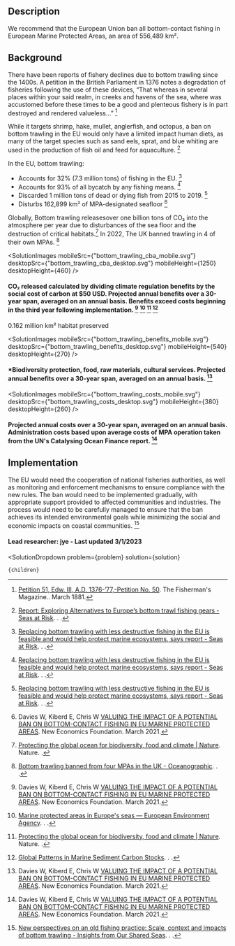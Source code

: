 





## Description


We recommend that the European Union ban all bottom-contact fishing in European Marine Protected Areas, an area of 556,489 km².

## Background


There have been reports of fishery declines due to bottom trawling since the 1400s. A petition in the British Parliament in 1376 notes a degradation of fisheries following the use of these devices, “That whereas in several places within your said realm, in creeks and havens of the sea, where was accustomed before these times to be a good and plenteous fishery is in part destroyed and rendered valueless…” [^"6"]


While it targets shrimp, hake, mullet, anglerfish, and octopus, a ban on bottom trawling in the EU would only have a limited impact human diets, as many of the target species such as sand eels, sprat, and blue whiting are used in the production of fish oil and feed for aquaculture. [^"15"]

In the EU, bottom trawling:
- Accounts for 32% (7.3 million tons) of fishing in the EU. [^"11"]
- Accounts for 93% of all bycatch by any fishing means. [^"11"]
- Discarded 1 million tons of dead or dying fish from 2015 to 2019. [^"11"]
- Disturbs 162,899 km² of MPA-designated seafloor [^"1"]

Globally, Bottom trawling releasesover one billion tons of CO₂ into the atmosphere per year due to disturbances of the sea floor and the destruction of critical habitats.[^"3"] In 2022, The UK banned trawling in 4 of their own MPAs. [^"13"]


<SolutionImages
 mobileSrc={"bottom_trawling_cba_mobile.svg"}
 desktopSrc={"bottom_trawling_cba_desktop.svg"}
 mobileHeight={1250}
 desktopHeight={460}
/>
#### CO₂ released calculated by dividing climate regulation benefits by the social cost of carbon at $50 USD. Projected annual benefits over a 30-year span, averaged on an annual basis. Benefits exceed costs beginning in the third year following implementation.  [^"1"] [^"2"] [^"3"] [^"8"]

0.162 million km² habitat preserved

<SolutionImages
 mobileSrc={"bottom_trawling_benefits_mobile.svg"}
 desktopSrc={"bottom_trawling_benefits_desktop.svg"}
 mobileHeight={540}
 desktopHeight={270}
/>

#### *Biodiversity protection, food, raw materials, cultural services. Projected annual benefits over a 30-year span, averaged on an annual basis. [^"1"]


<SolutionImages
 mobileSrc={"bottom_trawling_costs_mobile.svg"}
 desktopSrc={"bottom_trawling_costs_desktop.svg"}
 mobileHeight={380}
 desktopHeight={260}
/>

#### Projected annual costs over a 30-year span, averaged on an annual basis. Administration costs based upon average costs of MPA operation taken from the UN's Catalysing Ocean Finance report. [^"1"]


## Implementation

The EU would need the cooperation of national fisheries authorities, as well as monitoring and enforcement mechanisms to ensure compliance with the new rules. The ban would need to be implemented gradually, with appropriate support provided to affected communities and industries. The process would need to be carefully managed to ensure that the ban achieves its intended environmental goals while minimizing the social and economic impacts on coastal communities. [^"12"] 


#### Lead researcher: jye - Last updated 3/1/2023

[^"1"]: Davies W, Kiberd E, Chris W  [VALUING THE IMPACT OF A POTENTIAL BAN ON BOTTOM-CONTACT FISHING IN EU MARINE PROTECTED AREAS](https://seas-at-risk.org/wp-content/uploads/2021/05/Valuing-impacts-of-potential-ban-on-bottom-contact-fishing_NEF_-FINAL-for-publication.pdf). New Economics Foundation. March 2021. 
[^"2"]:  [Marine protected areas in Europe's seas — European Environment Agency](https://www.eea.europa.eu/data-and-maps/indicators/marine-protected-area-mpa-network-coverage/assessment). . . 
[^"3"]:  [Protecting the global ocean for biodiversity, food and climate | Nature](https://www.nature.com/articles/s41586-021-03371-z). Nature. . 
[^"4"]:  [Scientists declare support for the banning of destructive industrial fishing methods in the European Union’s Marine Protected Areas – National Geographic Society Newsroom](https://blog.nationalgeographic.org/2022/09/12/scientists-declare-support-for-the-banning-of-destructive-industrial-fishing-methods-in-the-european-unions-marine-protected-areas/#:~:text=Bottom%20trawling%2C%20and%20other%20industrial%20extractive%20activities%2C%20are%20conducted%20in,high%20risk%20and%20impacting%20biodiversity.). . . 
[^"5"]:  [Scientists call for the prohibition of all destructive fishing methods and industrial activities in Marine Protected Areas](https://static1.squarespace.com/static/5f241700a3b9e7503c42710c/t/631e89d3ccf13830735b5ccb/1662945747951/2022-09-11+-+Scientist+statement+-+EN.pdf). . . 
[^"6"]:  [Petition 51, Edw. III, A.D. 1376-’77,-Petition No. 50](https://spo.nmfs.noaa.gov/sites/default/files/pdf-content/fish-bull/fb7.60.pdf). The Fisherman's Magazine.. March 1881. 
[^"7"]:  [https://globalfishingwatch.org/research/the-overlooked-impact-of-bottom-trawling/](https://globalfishingwatch.org/research/the-overlooked-impact-of-bottom-trawling/). Global Fishing Watch. April 2021. 
[^"8"]:  [Global Patterns in Marine Sediment Carbon Stocks](https://www.frontiersin.org/articles/10.3389/fmars.2020.00165/full). . . 
[^"9"]:  [Reconstructing global marine fishing gear use: Catches and landed values by gear type and sector - ScienceDirect](https://www.sciencedirect.com/science/article/abs/pii/S0165783618301097?via%3Dihub). . . 
[^"10"]:  [The economics of fishing the high seas | Science Advances](https://www.science.org/doi/10.1126/sciadv.aat2504). . . npm run
[^"11"]:  [Replacing bottom trawling with less destructive fishing in the EU is feasible and would help protect marine ecosystems, says report - Seas at Risk](https://seas-at-risk.org/press-releases/replacing-bottom-trawling-with-less-destructive-fishing-in-the-eu-is-feasible-and-would-help-protect-marine-ecosystems-says-report/). . . 
[^"12"]:  [New perspectives on an old fishing practice: Scale, context and impacts of bottom trawling - Insights from Our Shared Seas](https://oursharedseas.com/new-perspectives-on-an-old-fishing-practice/). . . 
[^"13"]:  [Bottom trawling banned from four MPAs in the UK - Oceanographic](https://oceanographicmagazine.com/news/bottom-trawling-banned-from-four-mpas-in-the-uk/). . . 
[^"14"]:  [Bioremediation of marine ecosystems - MarineBiotech Infopages](http://www.marinebiotech.eu/wiki/Bioremediation_of_marine_ecosystems#:~:text=Bioremediation%20is%20the%20process%20where,substances%20with%20another%20energy%20source.). . . 
[^"15"]:  [Report: Exploring Alternatives to Europe’s bottom trawl fishing gears - Seas at Risk](https://seas-at-risk.org/publications/report-exploring-alternatives-to-europes-bottom-trawl-fishing-gears/). . . 
[^"16"]:  [Bottom Trawling - Oceana Europe](https://europe.oceana.org/bottom-trawling/). . . 

  <SolutionDropdown
    problem={problem}
    solution={solution}
  >
    {children}
  </SolutionDropdown>
